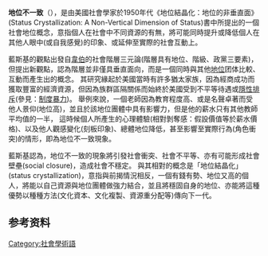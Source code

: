 {{多個問題|
{{Dead end|time=2014-03-08}}
{{copy edit|time=2013-10-30t03:18:10+00:00}}
{{unreferenced|time=2013-10-30t03:18:10+00:00}}
}}
'''地位不一致'''（{{lang-en|Status inconsistency}}），是由美國社會學家{{le|哲哈德·藍斯基|Gerhard Lenski}}於1950年代《地位結晶化：地位的非垂直面》(Status Crystallization: A Non-Vertical Dimension of Status)書中所提出的一個社會地位概念，意指個人在社會中不同資源的有無，將可能同時提升或降低個人在其他人眼中(或自我感覺)的印象、或延伸至實際的社會互動上。

藍斯基的觀點出發自[[韋伯|韋伯]]的社會階層三元論(階層具有地位、階級、政黨三要素)，但提出新觀點，認為階層並非僅具垂直面向，而是一個同時與其他[[地位|地位]]团体比較、互動而產生出的概念。
其研究緣起於美國當時有許多猶太家族，因為經商成功而獲取豐富的經濟資源，但因為族群區隔關係而始終於美國受到不平等待遇或[[隱性排斥|隱性排斥]](參見：[[制度暴力|制度暴力]])。
舉例來說，一個老師因為教育程度高、或是名聲卓著而受他人景仰(地位高)，並且於該地位團體中具有影響力，但是他的薪水只有其他教師平均值的一半，
這時候個人所產生的心理體驗(相對剝奪感：假設價值等於薪水價格)、以及他人觀感變化(刻板印象)、總體地位降低，甚至影響至實際行為(角色衝突)的情形，即為地位不一致現象。

藍斯基認為，地位不一致的現象將引發社會衝突、社會不平等、亦有可能形成社會壁壘(social closure)，造成社會不穩定。
與其相對的概念是「地位結晶化」(status crystallization)，意指與前揭情況相反，一個有錢有勢、地位又高的個人，將能以自己資源與地位團體做強力結合，並且將穩固自身的地位、亦能將這種優勢以種種方法(文化資本、文化複製、資源重分配等)傳向下一代。

==参考资料==
[[Category:社會學術語|Category:社會學術語]]